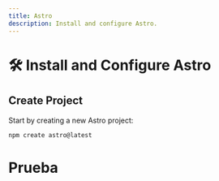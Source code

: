 ```yaml
---
title: Astro
description: Install and configure Astro.
---
```


# 🛠️ Install and Configure Astro

## Create Project

Start by creating a new Astro project:


```bash
npm create astro@latest
```
<h1 className="text-red-500">Prueba</h1>

